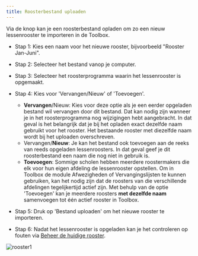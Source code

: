 ```yaml
---
title: Roosterbestand uploaden
---
```


Via de knop <LegacyAction img="pluscircle.png" text="Nieuw roosterbestand uploaden"/> kan je een roosterbestand opladen om zo een nieuw lessenrooster te importeren in de Toolbox.


- Stap 1: Kies een naam voor het nieuwe rooster, bijvoorbeeld "Rooster Jan-Juni".

- Stap 2: Selecteer het bestand vanop je computer.

- Stap 3: Selecteer het roosterprogramma waarin het lessenrooster is opgemaakt. 

- Stap 4: Kies voor 'Vervangen/Nieuw' of 'Toevoegen'.
    - **Vervangen**/Nieuw: Kies voor deze optie als je een eerder opgeladen bestand wil vervangen door dit bestand. Dat kan nodig zijn wanneer je in het roosterprogramma nog wijzigingen hebt aangebracht. In dat geval is het belangrijk dat je bij het opladen exact dezelfde naam gebruikt voor het rooster. Het bestaande rooster met diezelfde naam wordt bij het uploaden overschreven. 
    - Vervangen/**Nieuw**: Je kan het bestand ook toevoegen aan de reeks van reeds opgeladen lessenroosters. In dat geval geef je dit roosterbestand een naam die nog niet in gebruik is. 
    - **Toevoegen**: Sommige scholen hebben meerdere roostermakers die elk voor hun eigen afdeling de lessenrooster opstellen. Om in Toolbox de module Afwezigheden of Vervangingslijsten te kunnen gebruiken, kan het nodig zijn dat de roosters van die verschillende afdelingen tegelijkertijd actief zijn. Met behulp van de optie 'Toevoegen' kan je meerdere roosters **met dezelfde naam** samenvoegen tot één actief rooster in Toolbox.
    
- Stap 5: Druk op 'Bestand uploaden' om het nieuwe rooster te importeren.

- Stap 6: Nadat het lessenrooster is opgeladen kan je het controleren op fouten via <LegacyAction img="calendar.png"/> [Beheer de huidige rooster](.//lessenrooster/uurrooster_beheren/).

![rooster1](./rooster1.PNG)



